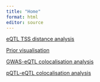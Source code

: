 ```yaml
---
title: "Home"
format: html
editor: source
---
```



[eQTL TSS distance analysis](eqtl-tss-distance-analysis.html)

[Prior visualisation](prior-visualisation.html)

[GWAS-eQTL colocalisation analysis](gwas-eqtl-coloc-analysis.html)

[pQTL-eQTL colocalisation analysis](pqtl-eqtl-coloc-analysis.html)
